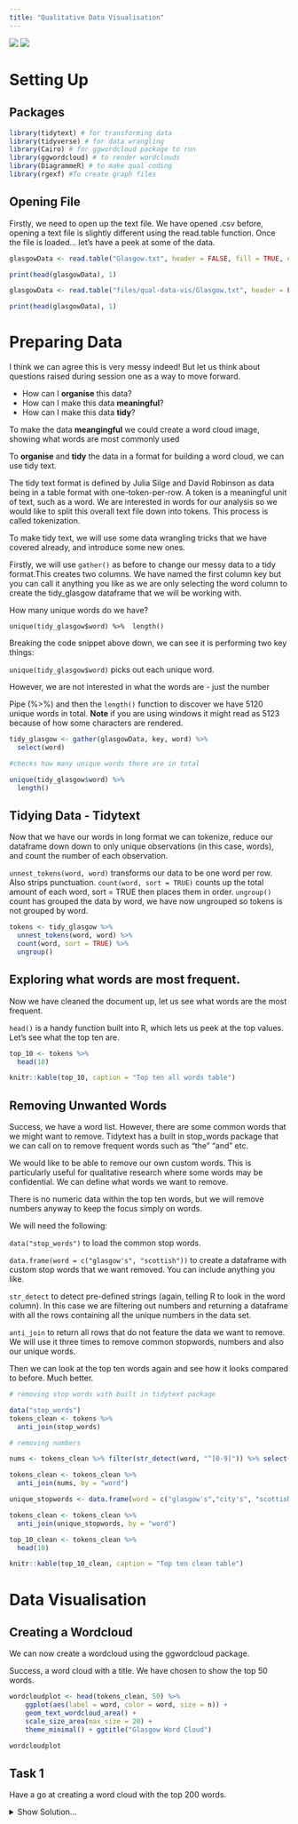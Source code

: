 ```yaml
---
title: "Qualitative Data Visualisation"
---
```


<img src="img/hex.png" class="hex">
<img src="img/ggplot2.png" class="hex">

# Setting Up

## Packages

```r

library(tidytext) # for transforming data
library(tidyverse) # for data wrangling
library(Cairo) # for ggwordcloud package to run
library(ggwordcloud) # to render wordclouds
library(DiagrammeR) # to make qual coding
library(rgexf) #To create graph files

```

## Opening File

Firstly, we need to open up the text file. We have opened .csv before, opening a text file is slightly different using the read.table function. Once the file is loaded... let's have a peek at some of the data. 

```r
glasgowData <- read.table("Glasgow.txt", header = FALSE, fill = TRUE, encoding = "UTF-8")

print(head(glasgowData), 1)

```

```r
glasgowData <- read.table("files/qual-data-vis/Glasgow.txt", header = FALSE, fill = TRUE, encoding = "UTF-8")

print(head(glasgowData), 1)

```

# Preparing Data 

I think we can agree this is very messy indeed! But let us think about questions raised during session one as a way to move forward.

* How can I **organise** this data?
* How can I make this data **meaningful**?
* How can I make this data **tidy**? 

To make the data **meangingful** we could create a word cloud image, showing what words are most commonly used

To **organise** and **tidy** the data in a format for building a word cloud, we can use tidy text. 

The tidy text format is defined by Julia Silge and David Robinson as data being in a table format with one-token-per-row. A token is a meaningful unit of text, such as a word. We are interested in words for our analysis so we would like to split this overall text file down into tokens. This process is called tokenization. 

To make tidy text, we will use some data wrangling tricks that we have covered already, and introduce some new ones.

Firstly, we will use `gather()` as before to change our messy data to a tidy format.This creates two columns. We have named the first column key but you can call it anything you like as we are only selecting the word column to create the tidy_glasgow dataframe that we will be working with.

How many unique words do we have? 

`unique(tidy_glasgow$word) %>% 
length()` 

Breaking the code snippet above down, we can see it is performing two key things:

`unique(tidy_glasgow$word)` picks out each unique word. 

However, we are not interested in what the words are - just the number

Pipe (%>%) and then the `length()` function to discover we have 5120 unique words in total. **Note** if you are using windows it might read as 5123 because of how some characters are rendered.

```r

tidy_glasgow <- gather(glasgowData, key, word) %>% 
  select(word)

#checks how many unique words there are in total

unique(tidy_glasgow$word) %>%
  length()
```

## Tidying Data - Tidytext


Now that we have our words in long format we can tokenize, reduce our dataframe down down to only unique observations (in this case, words), and count the number of each observation.

`unnest_tokens(word, word)` transforms our data to be one word per row. Also strips punctuation.
`count(word, sort = TRUE)` counts up the total amount of each word, sort = TRUE then places them in order.
`ungroup()` count has grouped the data by word, we have now ungrouped so tokens is not grouped by word.

```r


tokens <- tidy_glasgow %>% 
  unnest_tokens(word, word) %>% 
  count(word, sort = TRUE) %>% 
  ungroup()


```

## Exploring what words are most frequent.

Now we have cleaned the document up, let us see what words are the most frequent. 

`head()` is a handy function built into R, which lets us peek at the top values. Let's see what the top ten are.

```r

top_10 <- tokens %>% 
  head(10)

knitr::kable(top_10, caption = "Top ten all words table")
```

## Removing Unwanted Words

Success, we have a word list. However, there are some common words that we might want to remove. Tidytext has a built in stop_words package that we can call on to remove frequent words such as "the" "and" etc.

We would like to be able to remove our own custom words. This is particularly useful for qualitative research where some words may be confidential. We can define what words we want to remove. 

There is no numeric data within the top ten words, but we will remove numbers anyway to keep the focus simply on words.

We will need the following:

`data("stop_words")` to load the common stop words.

 `data.frame(word = c("glasgow's", "scottish"))` to create a dataframe with custom stop words that we want removed. You can include anything you like.

`str_detect` to detect pre-defined strings (again, telling R to look in the word column). In this case we are filtering out numbers and returning a dataframe with all the rows containing all the unique numbers in the data set.

`anti_join` to return all rows that do not feature the data we want to remove. We will use it three times to remove common stopwords, numbers and also our unique words.

Then we can look at the top ten words again and see how it looks compared to before. Much better. 

```r

# removing stop words with built in tidytext package

data("stop_words")
tokens_clean <- tokens %>%
  anti_join(stop_words)

# removing numbers

nums <- tokens_clean %>% filter(str_detect(word, "^[0-9]")) %>% select(word) %>% unique()

tokens_clean <- tokens_clean %>% 
  anti_join(nums, by = "word")

unique_stopwords <- data.frame(word = c("glasgow's","city's", "scottish"))

tokens_clean <- tokens_clean %>% 
  anti_join(unique_stopwords, by = "word")

top_10_clean <- tokens_clean %>% 
  head(10) 

knitr::kable(top_10_clean, caption = "Top ten clean table")

```


# Data Visualisation

## Creating a Wordcloud 

We can now create a wordcloud using the ggwordcloud package. 

Success, a word cloud with a title. We have chosen to show the top 50 words.


```r

wordcloudplot <- head(tokens_clean, 50) %>%
    ggplot(aes(label = word, color = word, size = n)) +
    geom_text_wordcloud_area() +
    scale_size_area(max_size = 20) +
    theme_minimal() + ggtitle("Glasgow Word Cloud") 

wordcloudplot

```

## Task 1 

 Have a go at creating a word cloud with the top 200 words. 


<details>
<summary>Show Solution...</summary>
```r
head(tokens_clean, 200) %>%
    ggplot(aes(label = word, color = word, size = n)) +
    geom_text_wordcloud_area() +
    scale_size_area(max_size = 20) +
    theme_minimal() + ggtitle("Glasgow Word Cloud")
```

## Reminder

If you're new to coding, something that you will pick up fast is the fact that we often use the internet to search for information that we need, or to help us out when we get stuck. 

Remember that you are **not** expected to remember code and it is perfectly ok (assuming you have internet access) to google any of the functions we have covered at anytime. 

# Making Qual Code Diagrams

The `library(DiagrammeR)` package has been specifically created so that standardised syntax can be used to create diagrams in R.

## Opening Text File

Here, we can open up a raw text file containing key themes from an interview with people about peanut butter. 

First we will open the raw text file. `scan` opens up the file as a list which is useful here.

## Subsetting

During our rigerous (and fake) thematic analysis, we constructed peanut butter as an overarching key theme. However, we also justified some other subthemes. In total we have five themes which we can view by **subsetting** the data as follows:

`x[1]` is Peanut Butter
`x[2]` is Jelly Time (and so on)

## Key DiagrammeR Syntax

DiagrammeR works by plotting diagrams as **journeys** (edges) going **from** and **to** (nodes). As you can see in the code below because Peanut Butter x[1] is the overarching theme, all journeys start with it.


`nodesn=c(x[1],x[2],x[3],x[4])` defines our node names direct from text

`create_node_df` creates our themes as 'nodes' (destinations)

`create_edge_df` defines theme relationships as 'edges' (journeys)

`create_graph` creates a graph which we can render.

`layout = "tree"` is important because it creates the hierarchal nature, if you are curious - try removing it and see what happens.

There is a transparent audit trail for this diagram, we chose not to plot `x[5]` "Hate it" because a minority of participants conversations clustered around this. Visualiasing qualitative data in this way helps us to be more transparent about decisions that we make at different steps along the research journey. 

```r

x <- scan("peanut.txt", what="", sep="\n", quiet = TRUE)


from=c(x[1], x[1], x[1])
to=c(x[2],x[3],x[4])
nodesn=c(x[1],x[2],x[3],x[4])
nodes <- create_node_df(n=length(nodesn), label=nodesn,  width=0.9, shape = "rectangle", color = "#983E82", fillcolor = "white") 
edges <- create_edge_df(from = factor(from, levels=nodesn), to = factor(to, levels=nodesn), arrowhead = "arrow", color = "black")   
graph <- create_graph(nodes_df = nodes, edges_df = edges, directed = FALSE) 
graph %>% 
render_graph(title = "Themes From Interviews", layout = "tree")

```

```r

x <- scan("files/qual-data-vis/peanut.txt", what="", sep="\n", quiet = TRUE)


from=c(x[1], x[1], x[1])
to=c(x[2],x[3],x[4])
nodesn=c(x[1],x[2],x[3],x[4])
nodes <- create_node_df(n=length(nodesn), label=nodesn,  width=0.9, shape = "rectangle", color = "#983E82", fillcolor = "white") 
edges <- create_edge_df(from = factor(from, levels=nodesn), to = factor(to, levels=nodesn), arrowhead = "arrow", color = "black")   
graph <- create_graph(nodes_df = nodes, edges_df = edges, directed = FALSE) 
graph %>% 
render_graph(title = "Themes From Interviews", layout = "tree")

```

## Task 2

Add in "Hate it" to the coding diagram. **Hint** remember if there are four "journeys" then there need to be four defined places to start from.

<details>
<summary>Show Solution...</summary>
```r

from=c(x[1], x[1], x[1], x[1])
to=c(x[2],x[3],x[4], x[5])
nodesn=c(x[1],x[2],x[3],x[4], x[5])
nodes <- create_node_df(n=length(nodesn), label=nodesn,  width=0.9, shape = "rectangle", color = "#983E82", fillcolor = "white") 
edges <- create_edge_df(from = factor(from, levels=nodesn), to = factor(to, levels=nodesn), arrowhead = "arrow", color = "black")   
graph <- create_graph(nodes_df = nodes, edges_df = edges, directed = FALSE) 
graph %>% 
render_graph(title = "Themes From Interviews", layout = "tree")

```

# References

[HackYourDataBeautiful](https://psyteachr.github.io/hack-your-data/)

[tidytext textbook](https://www.tidytextmining.com/)

[DiagrammeR Guide](http://rich-iannone.github.io/DiagrammeR/)
